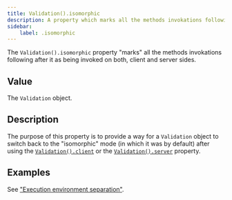 ```yaml
---
title: Validation().isomorphic
description: A property which marks all the methods invokations following after it as being invoked on both, client and server sides.
sidebar: 
    label: .isomorphic
---
```


The `Validation().isomorphic` property "marks" all the methods invokations following after it as being invoked on both, client and server sides.

## Value

The `Validation` object.

## Description

The purpose of this property is to provide a way for a `Validation` object to switch back to the "isomorphic" mode (in which it was by default) after using the [`Validation().client`](/api/validation/instance-properties/client/) or the [`Validation().server`](/api/validation/instance-properties/server/) property.

## Examples

See ["Execution environment separation"](/concept/execution-environment-separation/).